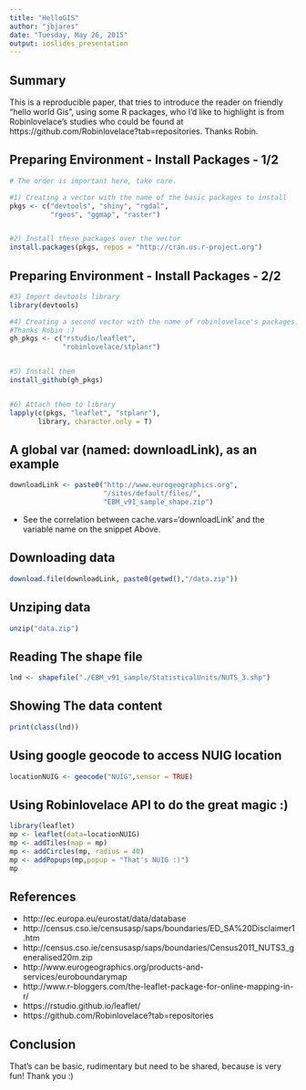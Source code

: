 ---
title: "HelloGIS"
author: "jbjares"
date: "Tuesday, May 26, 2015"
output: ioslides_presentation
---

## Summary
This is a reproducible paper, that tries to introduce the reader on friendly "hello world Gis", using some R packages, who I'd like to highlight is from Robinlovelace's studies who could be found at https://github.com/Robinlovelace?tab=repositories.
Thanks Robin.


## Preparing Environment - Install Packages - 1/2
```{r, installPackages_first, cache=TRUE, echo=TRUE, eval=FALSE}

# The order is important here, take care.

#1) Creating a vector with the name of the basic packages to install
pkgs <- c("devtools", "shiny", "rgdal",
          "rgeos", "ggmap", "raster")


#2) Install these packages over the vector
install.packages(pkgs, repos = "http://cran.us.r-project.org")
```


## Preparing Environment - Install Packages - 2/2
```{r, installPackages_second, cache=TRUE, echo=TRUE, eval=FALSE}

#3) Import devtools library
library(devtools)

#4) Creating a second vector with the name of robinlovelace's packages. 
#Thanks Robin :)
gh_pkgs <- c("rstudio/leaflet", 
             "robinlovelace/stplanr") 


#5) Install them
install_github(gh_pkgs)


#6) Attach them to library
lapply(c(pkgs, "leaflet", "stplanr"), 
       library, character.only = T)

```


## A global var (named: downloadLink), as an example
```{r, defineDowloadingLink, cache.vars='downloadLink',cache=TRUE, echo=TRUE, eval=FALSE }
downloadLink <- paste0("http://www.eurogeographics.org",
                       "/sites/default/files/",
                       "EBM_v91_sample_shape.zip")
```
- See the correlation between cache.vars='downloadLink' and the variable name on the snippet Above.


## Downloading data

```{r,dowloadingLink, cache=TRUE, echo=TRUE, eval=FALSE}
download.file(downloadLink, paste0(getwd(),"/data.zip"))

```


## Unziping data
```{r,unzipData, cache=TRUE, echo=TRUE, eval=FALSE}
unzip("data.zip")
```


## Reading The shape file
```{r,readShape, cache=TRUE, echo=TRUE, eval=FALSE}

lnd <- shapefile("./EBM_v91_sample/StatisticalUnits/NUTS_3.shp")

```


## Showing The data content
```{r,showClassDataContent, cache=TRUE, echo=TRUE, eval=TRUE}
print(class(lnd)) 
```


## Using google geocode to access NUIG location
```{r,getNuigLocation, cache=TRUE, echo=TRUE, eval=TRUE, cache.vars='locationNUIG'}
locationNUIG <- geocode("NUIG",sensor = TRUE)
```

## Using Robinlovelace API to do the great magic :)
```{r,theMagic, cache=FALSE, echo=TRUE, eval=TRUE}
library(leaflet)
mp <- leaflet(data=locationNUIG)
mp <- addTiles(map = mp)
mp <- addCircles(mp, radius = 40)
mp <- addPopups(mp,popup = "That's NUIG :)")
mp
```

## References
- http://ec.europa.eu/eurostat/data/database
- http://census.cso.ie/censusasp/saps/boundaries/ED_SA%20Disclaimer1.htm
- http://census.cso.ie/censusasp/saps/boundaries/Census2011_NUTS3_generalised20m.zip
- http://www.eurogeographics.org/products-and-services/euroboundarymap
- http://www.r-bloggers.com/the-leaflet-package-for-online-mapping-in-r/
- https://rstudio.github.io/leaflet/
- https://github.com/Robinlovelace?tab=repositories


## Conclusion
That's can be basic, rudimentary but need to be shared, because is very fun!
Thank you :)

